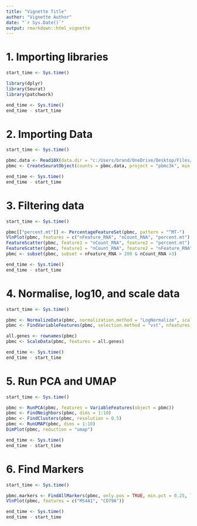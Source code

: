 ```yaml
---
title: "Vignette Title"
author: "Vignette Author"
date: "`r Sys.Date()`"
output: rmarkdown::html_vignette
---
```


# 1. Importing libraries 
```r
start_time <- Sys.time()

library(dplyr)
library(Seurat)
library(patchwork)

end_time <- Sys.time()
end_time - start_time
```

# 2. Importing Data
```r
start_time <- Sys.time()

pbmc.data <- Read10X(data.dir = "c:/Users/brand/OneDrive/Desktop/Files/SeuratvsScanpy/data/GSM/")
pbmc <- CreateSeuratObject(counts = pbmc.data, project = "pbmc3k", min.cells = 3, min.features = 200)

end_time <- Sys.time()
end_time - start_time
```

# 3. Filtering data
```r
start_time <- Sys.time()

pbmc[["percent.mt"]] <- PercentageFeatureSet(pbmc, pattern = "^MT-")
VlnPlot(pbmc, features = c("nFeature_RNA", "nCount_RNA", "percent.mt"), ncol = 3)
FeatureScatter(pbmc, feature1 = "nCount_RNA", feature2 = "percent.mt")
FeatureScatter(pbmc, feature1 = "nCount_RNA", feature2 = "nFeature_RNA")
pbmc <- subset(pbmc, subset = nFeature_RNA > 200 & nCount_RNA >3)

end_time <- Sys.time()
end_time - start_time
```

# 4. Normalise, log10, and scale data 
```r
start_time <- Sys.time()

pbmc <- NormalizeData(pbmc, normalization.method = "LogNormalize", scale.factor = 10000)
pbmc <- FindVariableFeatures(pbmc, selection.method = "vst", nfeatures = 2000)

all.genes <- rownames(pbmc)
pbmc <- ScaleData(pbmc, features = all.genes)

end_time <- Sys.time()
end_time - start_time
```

# 5. Run PCA and UMAP 

```r
start_time <- Sys.time()

pbmc <- RunPCA(pbmc, features = VariableFeatures(object = pbmc))
pbmc <- FindNeighbors(pbmc, dims = 1:10)
pbmc <- FindClusters(pbmc, resolution = 0.5)
pbmc <- RunUMAP(pbmc, dims = 1:10)
DimPlot(pbmc, reduction = "umap")

end_time <- Sys.time()
end_time - start_time
```

# 6. Find Markers 
```r
start_time <- Sys.time()

pbmc.markers <- FindAllMarkers(pbmc, only.pos = TRUE, min.pct = 0.25, logfc.threshold = 0.25, test.use = "t")
VlnPlot(pbmc, features = c("MS4A1", "CD79A"))

end_time <- Sys.time()
end_time - start_time
```

